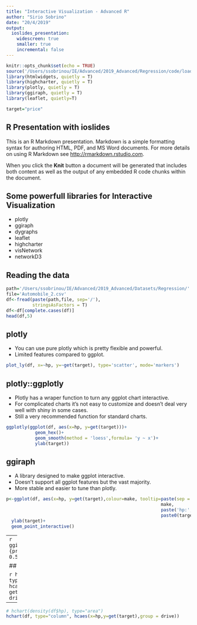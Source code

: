 ```yaml
---
title: "Interactive Visualization - Advanced R"
author: "Sirio Sobrino"
date: "20/4/2019"
output: 
  ioslides_presentation:
    widescreen: true
    smaller: true
    incremental: false
---
```


```r
knitr::opts_chunk$set(echo = TRUE)
source('/Users/ssobrinou/IE/Advanced/2019_Advanced/Regression/code/load_libraries.R')
library(htmlwidgets, quietly = T)
library(highcharter, quietly = T)
library(plotly, quietly = T)
library(ggiraph, quietly = T)
library(leaflet, quietly=T)

target="price"

```

## R Presentation with ioslides

This is an R Markdown presentation. Markdown is a simple formatting syntax for authoring HTML, PDF, and MS Word documents. For more details on using R Markdown see <http://rmarkdown.rstudio.com>.

When you click the **Knit** button a document will be generated that includes both content as well as the output of any embedded R code chunks within the document.

## Some powerfull libraries for Interactive Visualization {.incremental}

- plotly
- ggiraph
- dygraphs
- leaflet
- highcharter
- visNetwork
- networkD3



## Reading the data {.smaller .flexbox .vcenter} 
```r
path='/Users/ssobrinou/IE/Advanced/2019_Advanced/Datasets/Regression/'
file='Automobile_2.csv'
df<-fread(paste(path,file, sep='/'),
          stringsAsFactors = T)
df<-df[complete.cases(df)]
head(df,5)
```

## plotly 

- You can use pure plotly which is pretty flexible and powerful.
- Limited features compared to ggplot.

```r

plot_ly(df, x=~hp, y=~get(target), type='scatter', mode='markers')

```


## plotly::ggplotly

- Plotly has a wraper function to turn any ggplot chart interactive.
- For complicated charts it's not easy to customize and doesn't deal very well with shiny in some cases. 
- Still a very recommended function for standard charts.

```r

ggplotly(ggplot(df, aes(x=hp, y=get(target)))+
           geom_hex()+
           geom_smooth(method = 'loess',formula= 'y ~ x')+
           ylab(target))


```

## ggiraph

- A library designed to make ggplot interactive.
- Doesn't support all ggplot features but the vast majority.
- More stable and easier to tune than plotly.

```r
p<-ggplot(df, aes(x=hp, y=get(target),colour=make, tooltip=paste(sep = "<br/>",
                                                           make,
                                                           paste('hp:',hp),
                                                           paste0(target,': ',hp))))+
  ylab(target)+
  geom_point_interactive()


```

---
```r
ggiraph::ggiraph(code={print(p)}, width = 0.5, width_svg = 7)
```

## highcharter 

```r
hchart(df, type="scatter", hcaes(x = hp, y = get(target), group = drive))
```

--- 

```r
# hchart(density(df$hp), type="area")
hchart(df, type="column", hcaes(x=hp,y=get(target),group = drive))

```
